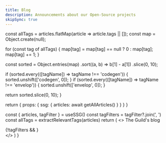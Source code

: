 ```yaml
---
title: Blog
description: Announcements about our Open-Source projects
skipSync: true
---
```


<Article />


  const allTags = articles.flatMap(article => article.tags || []);
  const map = Object.create(null);

  for (const tag of allTags) {
    map[tag] = map[tag] == null ? 0 : map[tag];
    map[tag] += 1;
  }

  const sorted = Object.entries(map)
    .sort((a, b) => b[1] - a[1])
    .slice(0, 10);

  if (sorted.every(([tagName]) => tagName !== 'codegen')) {
    sorted.unshift(['codegen', 0]);
  }
  if (sorted.every(([tagName]) => tagName !== 'envelop')) {
    sorted.unshift(['envelop', 0]);
  }

  return sorted.slice(0, 10);
}

  return {
    props: {
      ssg: {
        articles: await getAllArticles()
      }
    }
  }
}

  const { articles, tagFilter } = useSSG()
  const tagFilters = tagFilter?.join(', ')
  const allTags = extractRelevantTags(articles)
  return (
    <>
      <HeroSection>
        <Heading>The Guild's blog</Heading>
      </HeroSection>
      <div className="container max-w-[1200px]">
        <TagList tags={allTags} withCount asLink className="mt-10 mb-20" />
        {!tagFilters && <Newsletter />}
        <BlogCardList articles={articles} />
      </div>
    </>
  )
}
